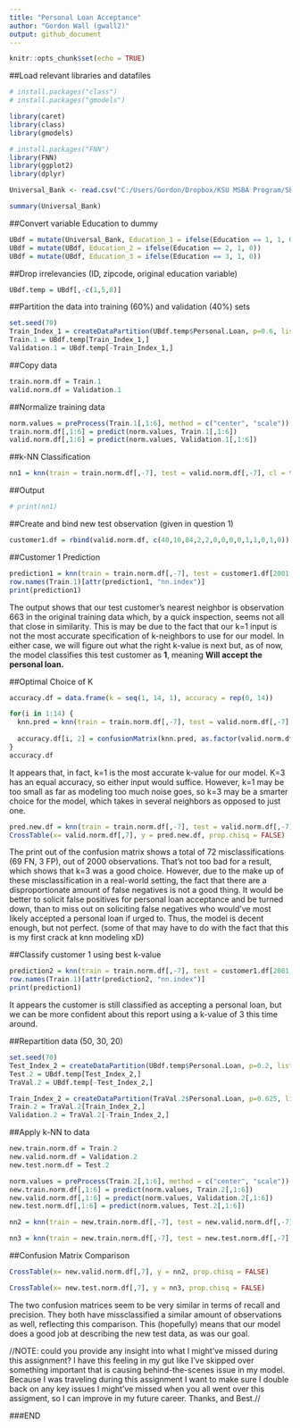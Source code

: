 ```yaml
---
title: "Personal Loan Acceptance"
author: "Gordon Wall (gwall2)"
output: github_document
---
```


```r
knitr::opts_chunk$set(echo = TRUE)
```

##Load relevant libraries and datafiles
```r
# install.packages("class")
# install.packages("gmodels")
```
```r
library(caret)
library(class)
library(gmodels)
```
```r
# install.packages("FNN")
library(FNN)
library(ggplot2)
library(dplyr)
```
```r
Universal_Bank <- read.csv("C:/Users/Gordon/Dropbox/KSU MSBA Program/SEMESTER 4/MACHINE LEARNING 64060/Module 4/UniversalBank.csv")
```
```r
summary(Universal_Bank)
```

##Convert variable Education to dummy
```r
UBdf = mutate(Universal_Bank, Education_1 = ifelse(Education == 1, 1, 0))
UBdf = mutate(UBdf, Education_2 = ifelse(Education == 2, 1, 0))
UBdf = mutate(UBdf, Education_3 = ifelse(Education == 3, 1, 0))
```
##Drop irrelevancies (ID, zipcode, original education variable)
```r
UBdf.temp = UBdf[,-c(1,5,8)]
```

##Partition the data into training (60%) and validation (40%) sets
```r
set.seed(70)
Train_Index_1 = createDataPartition(UBdf.temp$Personal.Loan, p=0.6, list=FALSE)
Train.1 = UBdf.temp[Train_Index_1,]
Validation.1 = UBdf.temp[-Train_Index_1,]
```

##Copy data
```r
train.norm.df = Train.1
valid.norm.df = Validation.1
```

##Normalize training data
```r
norm.values = preProcess(Train.1[,1:6], method = c("center", "scale"))
train.norm.df[,1:6] = predict(norm.values, Train.1[,1:6])
valid.norm.df[,1:6] = predict(norm.values, Validation.1[,1:6])
```

##k-NN Classification
```r
nn1 = knn(train = train.norm.df[,-7], test = valid.norm.df[,-7], cl = train.norm.df[,7], k = 1, prob = TRUE )
```

##Output
```r
# print(nn1)
```

##Create and bind new test observation (given in question 1)
```r
customer1.df = rbind(valid.norm.df, c(40,10,84,2,2,0,0,0,0,1,1,0,1,0))
```

##Customer 1 Prediction
```r
prediction1 = knn(train = train.norm.df[,-7], test = customer1.df[2001,-7], cl = train.norm.df[,7], k = 1, prob = TRUE )
row.names(Train.1)[attr(prediction1, "nn.index")]
print(prediction1)
```
The output shows that our test customer's nearest neighbor is observation 663 in the original training data which, by a quick inspection, seems not all that close in similarity. This is may be due to the fact that our k=1 input is not the most accurate specification of k-neighbors to use for our model. In either case, we will figure out what the right k-value is next but, as of now, the model classifies this test customer as **1**, meaning **Will accept the personal loan.**

##Optimal Choice of K
```r
accuracy.df = data.frame(k = seq(1, 14, 1), accuracy = rep(0, 14))
```
```r
for(i in 1:14) {
  knn.pred = knn(train = train.norm.df[,-7], test = valid.norm.df[,-7], cl = train.norm.df[,7], k = i)
  
  accuracy.df[i, 2] = confusionMatrix(knn.pred, as.factor(valid.norm.df[, 7]))$overall[1]
}
accuracy.df
```
It appears that, in fact, k=1 is the most accurate k-value for our model. K=3 has an equal accuracy, so either input would suffice. However, k=1 may be too small as far as modeling too much noise goes, so k=3 may be a smarter choice for the model, which takes in several neighbors as opposed to just one.

```r
pred.new.df = knn(train = train.norm.df[,-7], test = valid.norm.df[,-7], cl = train.norm.df[,7], k = 3, prob = TRUE )
CrossTable(x= valid.norm.df[,7], y = pred.new.df, prop.chisq = FALSE)
```
The print out of the confusion matrix shows a total of 72 misclassifications (69 FN, 3 FP), out of 2000 observations. That's not too bad for a result, which shows that k=3 was a good choice. However, due to the make up of these misclassification in a real-world setting, the fact that there are a disproportionate amount of false negatives is not a good thing. It would be better to solicit false positives for personal loan acceptance and be turned down, than to miss out on soliciting false negatives who would've most likely accepted a personal loan if urged to. Thus, the model is decent enough, but not perfect. (some of that may have to do with the fact that this is my first crack at knn modeling xD)

##Classify customer 1 using best k-value
```r
prediction2 = knn(train = train.norm.df[,-7], test = customer1.df[2001,-7], cl = train.norm.df[,7], k = 3, prob = TRUE )
row.names(Train.1)[attr(prediction2, "nn.index")]
print(prediction1)
```
It appears the customer is still classified as accepting a personal loan, but we can be more confident about this report using a k-value of 3 this time around.

##Repartition data (50, 30, 20)
```r
set.seed(70)
Test_Index_2 = createDataPartition(UBdf.temp$Personal.Loan, p=0.2, list=FALSE)
Test.2 = UBdf.temp[Test_Index_2,]
TraVal.2 = UBdf.temp[-Test_Index_2,]

Train_Index_2 = createDataPartition(TraVal.2$Personal.Loan, p=0.625, list=FALSE)
Train.2 = TraVal.2[Train_Index_2,]
Validation.2 = TraVal.2[-Train_Index_2,]
```

##Apply k-NN to data
```r
new.train.norm.df = Train.2
new.valid.norm.df = Validation.2
new.test.norm.df = Test.2

norm.values = preProcess(Train.2[,1:6], method = c("center", "scale"))
new.train.norm.df[,1:6] = predict(norm.values, Train.2[,1:6])
new.valid.norm.df[,1:6] = predict(norm.values, Validation.2[,1:6])
new.test.norm.df[,1:6] = predict(norm.values, Test.2[,1:6])

nn2 = knn(train = new.train.norm.df[,-7], test = new.valid.norm.df[,-7], cl = new.train.norm.df[,7], k = 3, prob = TRUE)

nn3 = knn(train = new.train.norm.df[,-7], test = new.test.norm.df[,-7], cl = new.train.norm.df[,7], k = 3, prob = TRUE)
```

##Confusion Matrix Comparison
```r
CrossTable(x= new.valid.norm.df[,7], y = nn2, prop.chisq = FALSE)
```
```r
CrossTable(x= new.test.norm.df[,7], y = nn3, prop.chisq = FALSE)
```
The two confusion matrices seem to be very similar in terms of recall and precision. They both have missclassified a similar amount of observations as well, reflecting this comparison. This (hopefully) means that our model does a good job at describing the new test data, as was our goal.

//NOTE: could you provide any insight into what I might've missed during this assignment? I have this feeling in my gut like I've skipped over something important that is causing behind-the-scenes issue in my model. Because I was traveling during this assignment I want to make sure I double back on any key issues I might've missed when you all went over this assigment, so I can improve in my future career. Thanks, and Best.//

###END
